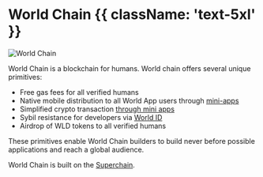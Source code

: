 
# World Chain {{ className: 'text-5xl' }}

![World Chain](/images/docs/world-chain/worldchain-cover.png)

World Chain is a blockchain for humans. World chain offers several unique primitives: 

- Free gas fees for all verified humans 
- Native mobile distribution to all World App users through [mini-apps](https://minikit-docs.vercel.app/mini-apps)
- Simplified crypto transaction [through mini apps](https://minikit-docs.vercel.app/mini-apps/commands/verify) 
- Sybil resistance for developers via [World ID](https://minikit-docs.vercel.app/world-id)
- Airdrop of WLD tokens to all verified humans

These  primitives enable World Chain builders to build never before possible applications and reach a global audience. 

World Chain is built on the [Superchain](https://docs.optimism.io/stack/explainer). 
